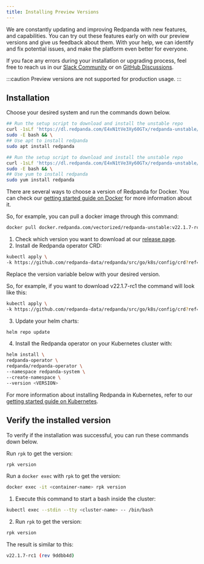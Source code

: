 ```yaml
---
title: Installing Preview Versions
---
```


<head>
    <meta name="title" content="Installing beta versions | Redpanda Docs" data-rh="true" />
    <meta name="description" content="How to use Redpanda beta versions." data-rh="true" />
</head>


We are constantly updating and improving Redpanda with new features, and capabilities. You can try out these features early on with our preview versions and give us feedback about them. With your help, we can identify and fix potential issues, and make the platform even better for everyone. 

If you face any errors during your installation or upgrading process, feel free to reach us in our [Slack Community](https://join.slack.com/t/redpandacommunity/shared_invite/zt-ng2ze1uv-l5VMWSGQHB9gp47~kNnYGA/) or on [GitHub Discussions](https://github.com/vectorizedio/redpanda/discussions). 

:::caution
Preview versions are not supported for production usage. 
:::

## Installation
Choose your desired system and run the commands down below. 

<Tabs>
  <TabItem value="install-debian" label="Debian/Ubuntu" default>

```bash
## Run the setup script to download and install the unstable repo
curl -1sLf 'https://dl.redpanda.com/E4xN1tVe3Xy60GTx/redpanda-unstable/setup.deb.sh' | 
sudo -E bash && \
## Use apt to install redpanda
sudo apt install redpanda
```
  </TabItem>
  <TabItem value="install-fedora" label="Fedora/RedHat/Amazon Linux" default>

```bash
## Run the setup script to download and install the unstable repo
curl -1sLf 'https://dl.redpanda.com/E4xN1tVe3Xy60GTx/redpanda-unstable/setup.rpm.sh' | 
sudo -E bash && \
## Use yum to install redpanda
sudo yum install redpanda
```
  </TabItem>
  <TabItem value="install-docker" label="Docker" default>

There are several ways to choose a version of Redpanda for Docker. You can check our [getting started guide on Docker](/docs/quickstart/quick-start-docker) for more information about it.

So, for example, you can pull a docker image through this command:

```bash
docker pull docker.redpanda.com/vectorized/redpanda-unstable:v22.1.7-rc1
```
  
  </TabItem>
  <TabItem value="install-Kubernetes" label="Kubernetes" default>

1. Check which version you want to download at our [release page](https://github.com/redpanda-data/redpanda/tags).
2. Install de Redpanda operator CRD: 

```bash
kubectl apply \
-k https://github.com/redpanda-data/redpanda/src/go/k8s/config/crd?ref=<VERSION>
```

  Replace the version variable below with your desired version.


  So, for example, if you want to download v22.1.7-rc1 the command will look like this:

```bash
kubectl apply \
-k https://github.com/redpanda-data/redpanda/src/go/k8s/config/crd?ref=v22.1.7-rc1
```

3. Update your helm charts:

```bash
helm repo update
```

4. Install the Redpanda operator on your Kubernetes cluster with:

```bash
helm install \
redpanda-operator \
redpanda/redpanda-operator \
--namespace redpanda-system \
--create-namespace \
--version <VERSION>
```
For more information about installing Redpanda in Kubernetes, refer to our [getting started guide on Kubernetes](/docs/quickstart/kubernetes-qs-dev).

  </TabItem>
</Tabs>


## Verify the installed version

To verify if the installation was successful, you can run these commands down below.

<Tabs>
  <TabItem value="verify-install" label="Linux" default>

Run `rpk` to get the version:

```bash
rpk version
```

  </TabItem>
  <TabItem value="verify-docker" label="Docker" default>

Run a `docker exec` with `rpk` to get the version:

```bash
docker exec -it <container-name> rpk version 
```

  </TabItem>
  <TabItem value="verify-kubernetes" label="Kubernetes" default>

1. Execute this command to start a bash inside the cluster:

```bash
kubectl exec --stdin --tty <cluster-name> -- /bin/bash
```

2. Run `rpk` to get the version:

```bash
rpk version
```

  </TabItem>
</Tabs>

The result is similar to this:

```bash
v22.1.7-rc1 (rev 9ddbb4d)
```

